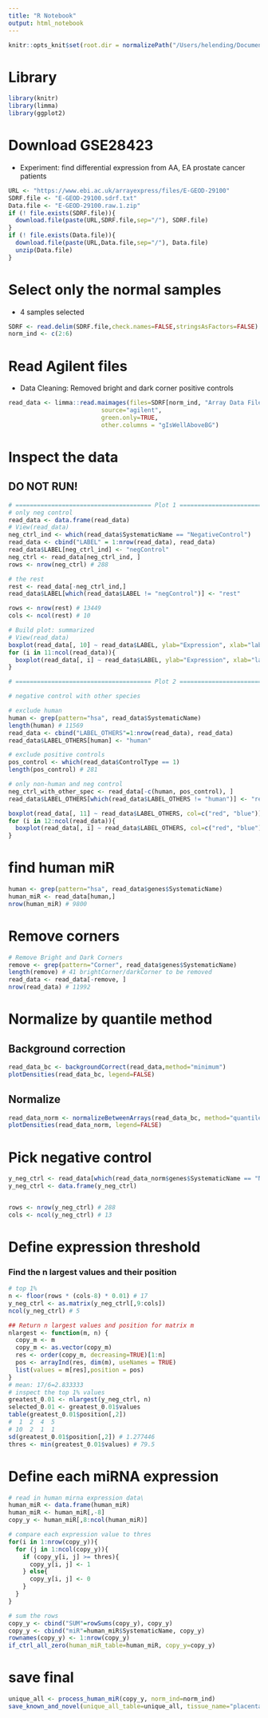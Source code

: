 ```yaml
---
title: "R Notebook"
output: html_notebook
---
```


```r
knitr::opts_knit$set(root.dir = normalizePath("/Users/helending/Documents/BCB330/code/normal_tissues/placenta"))
```
# Library
```r
library(knitr)
library(limma)
library(ggplot2)
```

# Download GSE28423
* Experiment: find differential expression from AA, EA prostate cancer patients
```r

URL <- "https://www.ebi.ac.uk/arrayexpress/files/E-GEOD-29100"
SDRF.file <- "E-GEOD-29100.sdrf.txt"
Data.file <- "E-GEOD-29100.raw.1.zip"
if (! file.exists(SDRF.file)){
  download.file(paste(URL,SDRF.file,sep="/"), SDRF.file)
}
if (! file.exists(Data.file)){
  download.file(paste(URL,Data.file,sep="/"), Data.file)
  unzip(Data.file)
}
```

# Select only the normal samples
* 4 samples selected
```r
SDRF <- read.delim(SDRF.file,check.names=FALSE,stringsAsFactors=FALSE)
norm_ind <- c(2:6)
```
# Read Agilent files
* Data Cleaning: Removed bright and dark corner positive controls
```r
read_data <- limma::read.maimages(files=SDRF[norm_ind, "Array Data File"], 
                          source="agilent", 
                          green.only=TRUE, 
                          other.columns = "gIsWellAboveBG")
```
# Inspect the data
## DO NOT RUN! 
```r
# ====================================== Plot 1 =======================================
# only neg control
read_data <- data.frame(read_data)
# View(read_data)
neg_ctrl_ind <- which(read_data$SystematicName == "NegativeControl")
read_data <- cbind("LABEL" = 1:nrow(read_data), read_data)
read_data$LABEL[neg_ctrl_ind] <- "negControl"
neg_ctrl <- read_data[neg_ctrl_ind, ]
rows <- nrow(neg_ctrl) # 288

# the rest
rest <- read_data[-neg_ctrl_ind,]
read_data$LABEL[which(read_data$LABEL != "negControl")] <- "rest"

rows <- nrow(rest) # 13449
cols <- ncol(rest) # 10

# Build plot: summarized
# View(read_data)
boxplot(read_data[, 10] ~ read_data$LABEL, ylab="Expression", xlab="labels")
for (i in 11:ncol(read_data)){
  boxplot(read_data[, i] ~ read_data$LABEL, ylab="Expression", xlab="labels", add=TRUE)
}

# ====================================== Plot 2 =======================================

# negative control with other species

# exclude human
human <- grep(pattern="hsa", read_data$SystematicName)
length(human) # 11569
read_data <- cbind("LABEL_OTHERS"=1:nrow(read_data), read_data)
read_data$LABEL_OTHERS[human] <- "human"

# exclude positive controls
pos_control <- which(read_data$ControlType == 1)
length(pos_control) # 281

# only non-human and neg control
neg_ctrl_with_other_spec <- read_data[-c(human, pos_control), ]
read_data$LABEL_OTHERS[which(read_data$LABEL_OTHERS != "human")] <- "rest (negControl+non-human)"

boxplot(read_data[, 11] ~ read_data$LABEL_OTHERS, col=c("red", "blue"))
for (i in 12:ncol(read_data)){
  boxplot(read_data[, i] ~ read_data$LABEL_OTHERS, col=c("red", "blue"), add=TRUE)
}
```
# find human miR
```r
human <- grep(pattern="hsa", read_data$genes$SystematicName)
human_miR <- read_data[human,]
nrow(human_miR) # 9800
```
# Remove corners
```r
# Remove Bright and Dark Corners
remove <- grep(pattern="Corner", read_data$genes$SystematicName)
length(remove) # 41 brightCorner/darkCorner to be removed
read_data <- read_data[-remove, ]
nrow(read_data) # 11992
```

# Normalize by quantile method
## Background correction
```r
read_data_bc <- backgroundCorrect(read_data,method="minimum")
plotDensities(read_data_bc, legend=FALSE)
```
## Normalize
```r
read_data_norm <- normalizeBetweenArrays(read_data_bc, method="quantile")
plotDensities(read_data_norm, legend=FALSE)
```
# Pick negative control
```r
y_neg_ctrl <- read_data[which(read_data_norm$genes$SystematicName == "NegativeControl"),]
y_neg_ctrl <- data.frame(y_neg_ctrl)


rows <- nrow(y_neg_ctrl) # 288
cols <- ncol(y_neg_ctrl) # 13
```

# Define expression threshold
### Find the n largest values and their position
```r
# top 1% 
n <- floor(rows * (cols-8) * 0.01) # 17
y_neg_ctrl <- as.matrix(y_neg_ctrl[,9:cols])
ncol(y_neg_ctrl) # 5

## Return n largest values and position for matrix m
nlargest <- function(m, n) {
  copy_m <- m
  copy_m <- as.vector(copy_m)
  res <- order(copy_m, decreasing=TRUE)[1:n]
  pos <- arrayInd(res, dim(m), useNames = TRUE)
  list(values = m[res],position = pos)
}
# mean: 17/6=2.833333
# inspect the top 1% values
greatest_0.01 <- nlargest(y_neg_ctrl, n)
selected_0.01 <- greatest_0.01$values
table(greatest_0.01$position[,2])
#  1  2  4  5 
# 10  2  1  1 
sd(greatest_0.01$position[,2]) # 1.277446
thres <- min(greatest_0.01$values) # 79.5
```

# Define each miRNA expression
```r
# read in human mirna expression data\
human_miR <- data.frame(human_miR)
human_miR <- human_miR[,-8]
copy_y <- human_miR[,8:ncol(human_miR)]

# compare each expression value to thres
for(i in 1:nrow(copy_y)){
  for (j in 1:ncol(copy_y)){
    if (copy_y[i, j] >= thres){
      copy_y[i, j] <- 1
    } else{
      copy_y[i, j] <- 0
    }
  }
}

# sum the rows
copy_y <- cbind("SUM"=rowSums(copy_y), copy_y)
copy_y <- cbind("miR"=human_miR$SystematicName, copy_y)
rownames(copy_y) <- 1:nrow(copy_y)
if_ctrl_all_zero(human_miR_table=human_miR, copy_y=copy_y)
```
# save final
```r
unique_all <- process_human_miR(copy_y, norm_ind=norm_ind)
save_known_and_novel(unique_all_table=unique_all, tissue_name="placenta")
```

